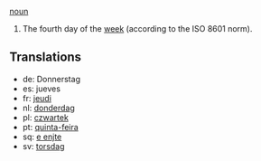 [[noun]]

#The fourth day of the [[week]] (according to the ISO 8601 norm).

==Translations==
*de: Donnerstag
*es: jueves
*fr: [[jeudi]]
*nl: [[donderdag]]
*pl: [[czwartek]]
*pt: [[quinta-feira]]
*sq: [[e enjte]]
*sv: [[torsdag]]